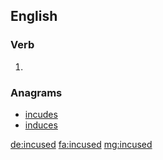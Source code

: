 ==English==

===Verb===
{{head|en}}

# {{en-past of|incuse}}

===Anagrams===
* [[incudes#English|incudes]]
* [[induces#English|induces]]

[[de:incused]]
[[fa:incused]]
[[mg:incused]]